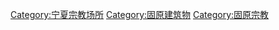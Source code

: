 [[Category:宁夏宗教场所|Category:宁夏宗教场所]]
[[Category:固原建筑物|Category:固原建筑物]]
[[Category:固原宗教|Category:固原宗教]]